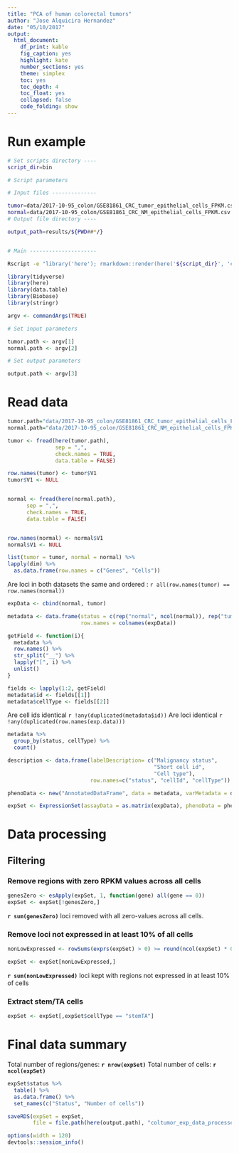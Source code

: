 ```yaml
---
title: "PCA of human colorectal tumors"
author: "Jose Alquicira Hernandez"
date: "05/10/2017"
output:
  html_document:
    df_print: kable
    fig_caption: yes
    highlight: kate
    number_sections: yes
    theme: simplex
    toc: yes
    toc_depth: 4
    toc_float: yes
    collapsed: false
    code_folding: show
---
```


# Run example

```bash
# Set scripts directory ----
script_dir=bin

# Script parameters

# Input files --------------

tumor=data/2017-10-95_colon/GSE81861_CRC_tumor_epithelial_cells_FPKM.csv
normal=data/2017-10-95_colon/GSE81861_CRC_NM_epithelial_cells_FPKM.csv
# Output file directory ----

output_path=results/${PWD##*/}


# Main ---------------------

Rscript -e "library('here'); rmarkdown::render(here('${script_dir}', 'coltumor_processing.Rmd'), output_file = paste0('normal', '-', 'tumor', '.html'), output_dir = here('${output_path}'))" ${tumor} ${normal} ${output_path}
```

```r
library(tidyverse)
library(here)
library(data.table)
library(Biobase)
library(stringr)
```

```r
argv <- commandArgs(TRUE)

# Set input parameters

tumor.path <- argv[1]
normal.path <- argv[2]

# Set output parameters

output.path <- argv[3]
```

# Read data


```r
tumor.path="data/2017-10-95_colon/GSE81861_CRC_tumor_epithelial_cells_FPKM.csv"
normal.path="data/2017-10-95_colon/GSE81861_CRC_NM_epithelial_cells_FPKM.csv"
```


```r
tumor <- fread(here(tumor.path),
               sep = ",",
               check.names = TRUE,
               data.table = FALSE)

row.names(tumor) <- tumor$V1
tumor$V1 <- NULL


normal <- fread(here(normal.path),
      sep = ",",
      check.names = TRUE,
      data.table = FALSE)


row.names(normal) <- normal$V1
normal$V1 <- NULL
```


```r
list(tumor = tumor, normal = normal) %>% 
lapply(dim) %>% 
  as.data.frame(row.names = c("Genes", "Cells"))
```


Are loci in both datasets the same and ordered : `r all(row.names(tumor) == row.names(normal))`


```r
expData <- cbind(normal, tumor)
```

```r
metadata <- data.frame(status = c(rep("normal", ncol(normal)), rep("tumor", ncol(tumor))), 
                       row.names = colnames(expData))
```

```r
getField <- function(i){
  metadata %>% 
  row.names() %>% 
  str_split("__") %>%
  lapply("[", i) %>% 
  unlist()
}

fields <- lapply(1:2, getField)
metadata$id <- fields[[1]]
metadata$cellType <- fields[[2]]
```


Are cell ids identical `r !any(duplicated(metadata$id))`
Are loci identical `r !any(duplicated(row.names(exp.data)))`


```r
metadata %>% 
  group_by(status, cellType) %>% 
  count()
```



```r
description <- data.frame(labelDescription= c("Malignancy status",
                                              "Short cell id",
                                              "Cell type"),
                          row.names=c("status", "cellId", "cellType"))

phenoData <- new("AnnotatedDataFrame", data = metadata, varMetadata = description)

expSet <- ExpressionSet(assayData = as.matrix(expData), phenoData = phenoData)
```


# Data processing

## Filtering

### Remove regions with zero RPKM values across all cells


```r
genesZero <- esApply(expSet, 1, function(gene) all(gene == 0))
expSet <- expSet[!genesZero,]
```


**`r sum(genesZero)`** loci removed with all zero-values across all cells.



### Remove loci not expressed in at least 10% of all cells


```r
nonLowExpressed <- rowSums(exprs(expSet) > 0) >= round(ncol(expSet) * 0.1)

expSet <- expSet[nonLowExpressed,]
```

**`r sum(nonLowExpressed)`** loci kept with regions not expressed in at least 10% of cells


### Extract stem/TA cells

```r
expSet <- expSet[,expSet$cellType == "stemTA"]
```


# Final data summary

Total number of regions/genes: **`r nrow(expSet)`**
Total number of cells: **`r ncol(expSet)`**

```r
expSet$status %>% 
  table() %>% 
  as.data.frame() %>% 
  set_names(c("Status", "Number of cells"))
```


```r
saveRDS(expSet = expSet, 
        file = file.path(here(output.path), "coltumor_exp_data_processed.RDS"))
```

```r
options(width = 120)
devtools::session_info()
```
